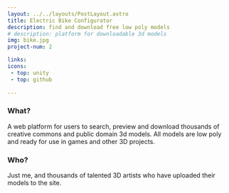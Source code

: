 ```yaml
---
layout: ../../layouts/PostLayout.astro
title: Electric Bike Configurator
description: find and download free low poly models 
# description: platform for downloadable 3d models
img: bike.jpg
project-num: 2

links:
icons:
 - top: unity
 - top: github
 
---
```


### What?

A web platform for users to search, preview and download thousands of creative commons and public domain 3d models. 
All models are low poly and ready for use in games and other 3D projects.


### Who?

Just me, and thousands of talented 3D artists who have uploaded their models to the site.

